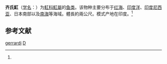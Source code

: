 {{Speciesbox
| name = 齐氏魟
| image = Whipray mandalay bay3.jpg
| image_width = 240px
| status = VU
| status_system = IUCN3.1
| status_ref = <ref name="iucn">{{Cite journal | author = Manjaji Matsumoto, B.M. | author2 = Fahmi | author3 = White, W.T. | last-author-amp = yes | title = ''Maculabatis gerrardi'' | journal = [[The_IUCN_Red_List_of_Threatened_Species|The IUCN Red List of Threatened Species]] | volume = 2016 | page = e.T161566A104186555 | publisher = [[IUCN|IUCN]] | date = 2016 | url = http://www.iucnredlist.org/details/161566/0 | doi = 10.2305/IUCN.UK.2016-3.RLTS.T161566A104186555.en | access-date = 23 December 2017}}</ref>
| genus = Dasyatis
| species = gerrardi
| authority = (Gray, 1851)<ref name='id5271'>{{cite web| url =http://www.bioinfo.cn/db05/BjdwSpecies.php?action=view&id=5271| title =齐氏魟| work =《中国动物物种编目数据库》| publisher =中国科学院微生物研究所| author =中国科学院动物研究所| accessdate =2009-04-11| deadurl =yes| archiveurl =https://web.archive.org/web/20160305010649/http://www.bioinfo.cn/db05/BjdwSpecies.php?action=view&id=5271| archivedate =2016-03-05}}</ref>
}}

'''齐氏魟'''（[[学名|学名]]：{{lang|la|''Dasyatis gerrardi''}}）为[[魟科|魟科]][[魟屬|魟屬]]的[[鱼类|鱼类]]。该物种主要分布于[[红海|红海]]、[[印度洋|印度洋]]、[[印度尼西亚|印度尼西亚]]、日本南部以及[[南海|南海]]等海域。體長約兩公尺。模式产地在印度。<ref name='id5271'/>

== 参考文献 ==
{{reflist}}

{{Wikispecies|Dasyatis gerrardi}}
{{Taxonbar|from=Q2633571}}

[[Category:魟屬|gerrardi]]
[[Category:1851年描述的鱼类|D]]


{{鱼类小作品}}